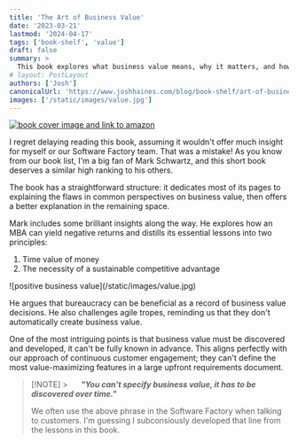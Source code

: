 ```yaml
---
title: 'The Art of Business Value'
date: '2023-03-21'
lastmod: '2024-04-17'
tags: ['book-shelf', 'value']
draft: false
summary: >
  This book explores what business value means, why it matters, and how it should affect your software development and delivery practices.
# layout: PostLayout
authors: ['Josh']
canonicalUrl: 'https://www.joshhaines.com/blog/book-shelf/art-of-business-value'
images: ['/static/images/value.jpg']
---
```


<div className="mx-auto w-1/3">
  <a href="https://www.amazon.com/Art-Business-Value-Mark-Schwartz/dp/1942788045">
    <img
      alt="book cover image and link to amazon"
      src="https://m.media-amazon.com/images/I/51xIAnzPvuL._SY445_SX342_.jpg"
    />
  </a>
</div>

I regret delaying reading this book, assuming it wouldn't offer much insight for myself or our Software Factory team. That was a mistake! As you know from our book list, I'm a big fan of Mark Schwartz, and this short book deserves a similar high ranking to his others.

The book has a straightforward structure: it dedicates most of its pages to explaining the flaws in common perspectives on business value, then offers a better explanation in the remaining space.

Mark includes some brilliant insights along the way. He explores how an MBA can yield negative returns and distills its essential lessons into two principles:

1. Time value of money
2. The necessity of a sustainable competitive advantage

<div className="-mx-2 flex flex-wrap justify-center overflow-hidden xl:-mx-2">
  <div className="my-1 w-full overflow-hidden px-2 xl:my-1 xl:w-3/4 xl:px-2">
    ![positive business value](/static/images/value.jpg)
  </div>
</div>

He argues that bureaucracy can be beneficial as a record of business value decisions. He also challenges agile tropes, reminding us that they don't automatically create business value.

One of the most intriguing points is that business value must be discovered and developed, it can't be fully known in advance. This aligns perfectly with our approach of continuous customer engagement; they can't define the most value-maximizing features in a large upfront requirements document.

> [!NOTE] > &nbsp;&nbsp;&nbsp;&nbsp;&nbsp;_**"You can't specify business value, it has to be discovered over time."**_
>
> We often use the above phrase in the Software Factory when talking to customers. I'm guessing I subconsiously developed that line from the lessons in this book.
